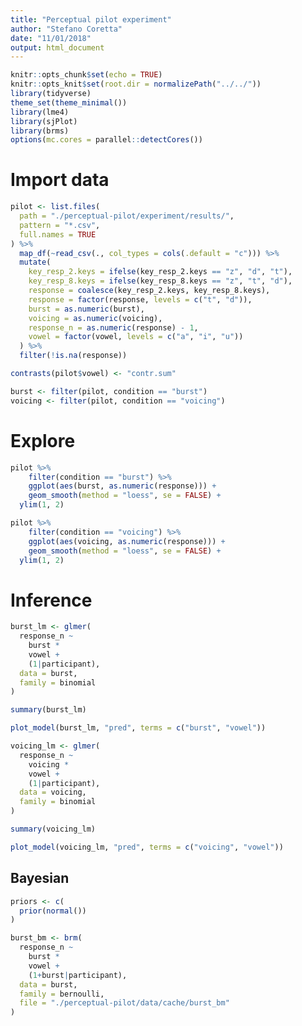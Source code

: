 ```yaml
---
title: "Perceptual pilot experiment"
author: "Stefano Coretta"
date: "11/01/2018"
output: html_document
---
```


```r
knitr::opts_chunk$set(echo = TRUE)
knitr::opts_knit$set(root.dir = normalizePath("../../"))
library(tidyverse)
theme_set(theme_minimal())
library(lme4)
library(sjPlot)
library(brms)
options(mc.cores = parallel::detectCores())
```

# Import data

```r
pilot <- list.files(
  path = "./perceptual-pilot/experiment/results/",
  pattern = "*.csv",
  full.names = TRUE
) %>%
  map_df(~read_csv(., col_types = cols(.default = "c"))) %>%
  mutate(
    key_resp_2.keys = ifelse(key_resp_2.keys == "z", "d", "t"),
    key_resp_8.keys = ifelse(key_resp_8.keys == "z", "t", "d"),
    response = coalesce(key_resp_2.keys, key_resp_8.keys),
    response = factor(response, levels = c("t", "d")),
    burst = as.numeric(burst),
    voicing = as.numeric(voicing),
    response_n = as.numeric(response) - 1,
    vowel = factor(vowel, levels = c("a", "i", "u"))
  ) %>%
  filter(!is.na(response))

contrasts(pilot$vowel) <- "contr.sum"

burst <- filter(pilot, condition == "burst")
voicing <- filter(pilot, condition == "voicing")
```

# Explore

```r
pilot %>%
    filter(condition == "burst") %>%
    ggplot(aes(burst, as.numeric(response))) +
    geom_smooth(method = "loess", se = FALSE) +
  ylim(1, 2)
```

```r
pilot %>%
    filter(condition == "voicing") %>%
    ggplot(aes(voicing, as.numeric(response))) +
    geom_smooth(method = "loess", se = FALSE) +
  ylim(1, 2)
```

# Inference

```r
burst_lm <- glmer(
  response_n ~
    burst *
    vowel +
    (1|participant),
  data = burst,
  family = binomial
)

summary(burst_lm)
```

```r
plot_model(burst_lm, "pred", terms = c("burst", "vowel"))
```

```r
voicing_lm <- glmer(
  response_n ~
    voicing *
    vowel +
    (1|participant),
  data = voicing,
  family = binomial
)

summary(voicing_lm)
```

```r
plot_model(voicing_lm, "pred", terms = c("voicing", "vowel"))
```

## Bayesian

```r
priors <- c(
  prior(normal())
)

burst_bm <- brm(
  response_n ~
    burst *
    vowel +
    (1+burst|participant),
  data = burst,
  family = bernoulli,
  file = "./perceptual-pilot/data/cache/burst_bm"
)
```

